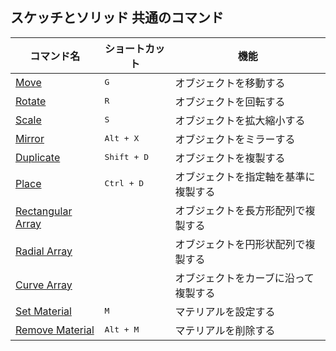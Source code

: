 ## スケッチとソリッド 共通のコマンド
| コマンド名                                      | ショートカット     | 機能                                 |
| ----------------------------------------------- | ------------------ | ------------------------------------ |
| [Move](common/move)                             | <kbd>G</kbd>       | オブジェクトを移動する               |
| [Rotate](common/rotate)                         | <kbd>R</kbd>       | オブジェクトを回転する               |
| [Scale](common/scale)                           | <kbd>S</kbd>       | オブジェクトを拡大縮小する           |
| [Mirror](common/mirror)                         | <kbd>Alt + X</kbd>   | オブジェクトをミラーする             |
| [Duplicate](common/duplicate)                   | <kbd>Shift + D</kbd> | オブジェクトを複製する               |
| [Place](common/place)                           | <kbd>Ctrl + D</kbd>  | オブジェクトを指定軸を基準に複製する |
| [Rectangular Array](common/rectangular-array)   |                    | オブジェクトを長方形配列で複製する   |
| [Radial Array](common/radial-array)             |                    | オブジェクトを円形状配列で複製する   |
| [Curve Array](common/curve-array)               |                    | オブジェクトをカーブに沿って複製する |
| [Set Material](common/set-material)         | <kbd>M</kbd>       | マテリアルを設定する                 |
| [Remove Material](common/remove-material)   | <kbd>Alt + M</kbd>   | マテリアルを削除する                 |












